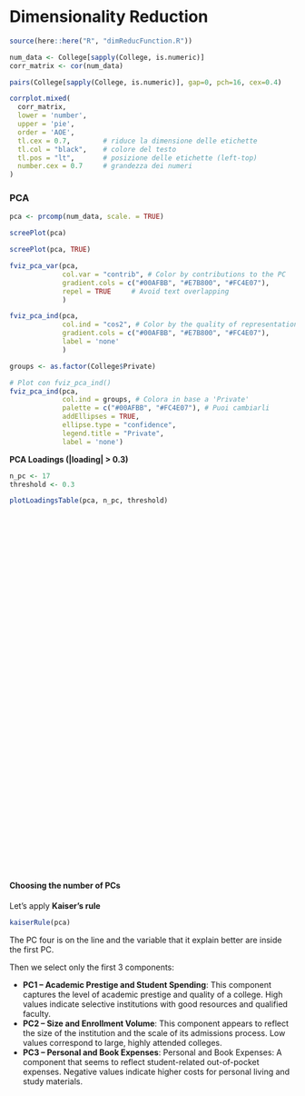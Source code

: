 # Dimensionality Reduction

```r
source(here::here("R", "dimReducFunction.R"))
```

```r
num_data <- College[sapply(College, is.numeric)]
corr_matrix <- cor(num_data)
```

<div class="hscroll-plot">
<div class='plot-container'>
```r
pairs(College[sapply(College, is.numeric)], gap=0, pch=16, cex=0.4)
```
</div>

<div class='plot-container'>
```r
corrplot.mixed(
  corr_matrix,
  lower = 'number',
  upper = 'pie',
  order = 'AOE',
  tl.cex = 0.7,        # riduce la dimensione delle etichette
  tl.col = "black",    # colore del testo
  tl.pos = "lt",       # posizione delle etichette (left-top)
  number.cex = 0.7     # grandezza dei numeri
)
```
</div>
</div>

### PCA {-}

```r
pca <- prcomp(num_data, scale. = TRUE)
```

<div class="hscroll-plot">
<div class='plot-container'>
```r
screePlot(pca)
```
</div>

<div class='plot-container'>
```r
screePlot(pca, TRUE)
```
</div>
</div>

<div class="hscroll-plot">
<div class='plot-container'>
```r
fviz_pca_var(pca,
             col.var = "contrib", # Color by contributions to the PC
             gradient.cols = c("#00AFBB", "#E7B800", "#FC4E07"),
             repel = TRUE     # Avoid text overlapping
             )
```
</div>

<div class='plot-container'>
```r
fviz_pca_ind(pca,
             col.ind = "cos2", # Color by the quality of representation
             gradient.cols = c("#00AFBB", "#E7B800", "#FC4E07"),
             label = 'none'
             )
```
</div>

<div class='plot-container'>
```r
groups <- as.factor(College$Private)

# Plot con fviz_pca_ind()
fviz_pca_ind(pca,
             col.ind = groups, # Colora in base a 'Private'
             palette = c("#00AFBB", "#FC4E07"), # Puoi cambiarli
             addEllipses = TRUE,
             ellipse.type = "confidence",
             legend.title = "Private",
             label = 'none')
```
</div>
</div>

**PCA Loadings (|loading| > 0.3)**

<div class="hscroll-plot" style="height: 700px;">
<div class='plot-container'>
```r
n_pc <- 17
threshold <- 0.3

plotLoadingsTable(pca, n_pc, threshold)
```
</div>
</div>

#### Choosing the number of PCs {-}

Let's apply **Kaiser's rule**

```r
kaiserRule(pca)
```

The PC four is on the line and the variable that it explain better are inside the first PC.

Then we select only the first 3 components:

* **PC1 – Academic Prestige and Student Spending**: This component captures the level of academic prestige and quality of a college. High values indicate selective institutions with good resources and qualified faculty.
* **PC2 – Size and Enrollment Volume**: This component appears to reflect the size of the institution and the scale of its admissions process. Low values correspond to large, highly attended colleges.
* **PC3 – Personal and Book Expenses**: Personal and Book Expenses: A component that seems to reflect student-related out-of-pocket expenses. Negative values indicate higher costs for personal living and study materials.
